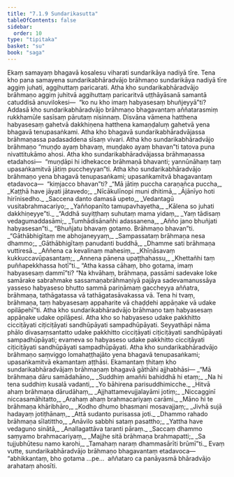 ```yaml
---
title: "7.1.9 Sundarikasutta"
tableOfContents: false
sidebar:
  order: 10
type: "tipitaka"
basket: "su"
book: "saga"
---
```



<DynamicBreadcrumb />

<Division number="195" book="saga" bookNo="12" page="169">

<Paragraph number="1183" book="saga">
Ekaṃ samayaṃ bhagavā kosalesu viharati sundarikāya nadiyā tīre. Tena kho pana samayena sundarikabhāradvājo brāhmaṇo sundarikāya nadiyā tīre aggiṃ juhati, aggihuttaṃ paricarati. Atha kho sundarikabhāradvājo brāhmaṇo aggiṃ juhitvā aggihuttaṃ paricaritvā uṭṭhāyāsanā samantā catuddisā anuvilokesi—  “ko nu kho imaṃ habyasesaṃ bhuñjeyyā”ti? Addasā kho sundarikabhāradvājo brāhmaṇo bhagavantaṃ aññatarasmiṃ rukkhamūle sasīsaṃ pārutaṃ nisinnaṃ. Disvāna vāmena hatthena habyasesaṃ gahetvā dakkhiṇena hatthena kamaṇḍaluṃ gahetvā yena bhagavā tenupasaṅkami. Atha kho bhagavā sundarikabhāradvājassa brāhmaṇassa padasaddena sīsaṃ vivari. Atha kho sundarikabhāradvājo brāhmaṇo “muṇḍo ayaṃ bhavaṃ, muṇḍako ayaṃ bhavan”ti tatova puna nivattitukāmo ahosi. Atha kho sundarikabhāradvājassa brāhmaṇassa etadahosi—  “muṇḍāpi hi idhekacce brāhmaṇā bhavanti; yannūnāhaṃ taṃ upasaṅkamitvā jātiṃ puccheyyan”ti.
</Paragraph>

<Paragraph number="1184" book="saga">
Atha kho sundarikabhāradvājo brāhmaṇo yena bhagavā tenupasaṅkami; upasaṅkamitvā bhagavantaṃ etadavoca—  “kiṃjacco bhavan”ti?
</Paragraph>

<Paragraph number="1185" type="verses" book="saga">
_“Mā jātiṃ puccha caraṇañca puccha,_  
_Kaṭṭhā have jāyati jātavedo;_  
_Nīcākulīnopi muni dhitimā,_  
_Ājānīyo hoti hirīnisedho._  

</Paragraph>

<Paragraph number="1186" type="verses" book="saga">
_Saccena danto damasā upeto,_  
_Vedantagū vusitabrahmacariyo;_  
_Yaññopanīto tamupavhayetha,_  
_Kālena so juhati dakkhiṇeyye”ti._  

</Paragraph>

<Paragraph number="1187" type="verses" book="saga">
_“Addhā suyiṭṭhaṃ suhutaṃ mama yidaṃ,_  
_Yaṃ tādisaṃ vedagumaddasāmi;_  
_Tumhādisānañhi adassanena,_  
_Añño jano bhuñjati habyasesan”ti._  

</Paragraph>

<Paragraph number="1188" book="saga">
“Bhuñjatu bhavaṃ gotamo. Brāhmaṇo bhavan”ti.
</Paragraph>

<Paragraph number="1189" type="verses" book="saga">
_“Gāthābhigītaṃ me abhojaneyyaṃ,_  
_Sampassataṃ brāhmaṇa nesa dhammo;_  
_Gāthābhigītaṃ panudanti buddhā,_  
_Dhamme sati brāhmaṇa vuttiresā._  

</Paragraph>

<Paragraph number="1190" type="verses" book="saga">
_Aññena ca kevalinaṃ mahesiṃ,_  
_Khīṇāsavaṃ kukkuccavūpasantaṃ;_  
_Annena pānena upaṭṭhahassu,_  
_Khettañhi taṃ puññapekkhassa hotī”ti._  

</Paragraph>

<Paragraph number="1191" book="saga">
“Atha kassa cāhaṃ, bho gotama, imaṃ habyasesaṃ dammī”ti? “Na khvāhaṃ, brāhmaṇa, passāmi sadevake loke samārake sabrahmake sassamaṇabrāhmaṇiyā pajāya sadevamanussāya yasseso habyaseso bhutto sammā pariṇāmaṃ gaccheyya aññatra, brāhmaṇa, tathāgatassa vā tathāgatasāvakassa vā. Tena hi tvaṃ, brāhmaṇa, taṃ habyasesaṃ appaharite vā chaḍḍehi appāṇake vā udake opilāpehī”ti.
</Paragraph>

<Paragraph number="1192" book="saga">
Atha kho sundarikabhāradvājo brāhmaṇo taṃ habyasesaṃ appāṇake udake opilāpesi. Atha kho so habyaseso udake pakkhitto cicciṭāyati ciṭiciṭāyati sandhūpāyati sampadhūpāyati. Seyyathāpi nāma phālo divasaṃsantatto udake pakkhitto cicciṭāyati ciṭiciṭāyati sandhūpāyati sampadhūpāyati; evameva so habyaseso udake pakkhitto cicciṭāyati ciṭiciṭāyati sandhūpāyati sampadhūpāyati.
</Paragraph>

<Paragraph number="1193" book="saga">
Atha kho sundarikabhāradvājo brāhmaṇo saṃviggo lomahaṭṭhajāto yena bhagavā tenupasaṅkami; upasaṅkamitvā ekamantaṃ aṭṭhāsi. Ekamantaṃ ṭhitaṃ kho sundarikabhāradvājaṃ brāhmaṇaṃ bhagavā gāthāhi ajjhabhāsi—
</Paragraph>

<Paragraph number="1194" type="verses" book="saga">
_“Mā brāhmaṇa dāru samādahāno,_  
_Suddhiṃ amaññi bahiddhā hi etaṃ;_  
_Na hi tena suddhiṃ kusalā vadanti,_  
_Yo bāhirena parisuddhimicche._  

</Paragraph>

<Paragraph number="1195" type="verses" book="saga">
_Hitvā ahaṃ brāhmaṇa dārudāhaṃ,_  
_Ajjhattamevujjalayāmi jotiṃ;_  
_Niccagginī niccasamāhitatto,_  
_Arahaṃ ahaṃ brahmacariyaṃ carāmi._  

</Paragraph>

<Paragraph number="1196" type="verses" book="saga">
_Māno hi te brāhmaṇa khāribhāro,_  
_Kodho dhumo bhasmani mosavajjaṃ;_  
_Jivhā sujā hadayaṃ jotiṭhānaṃ,_  
_Attā sudanto purisassa joti._  

</Paragraph>

<Paragraph number="1197" type="verses" book="saga">
_Dhammo rahado brāhmaṇa sīlatittho,_  
_Anāvilo sabbhi sataṃ pasattho;_  
_Yattha have vedaguno sinātā,_  
_Anallagattāva taranti pāraṃ._  

</Paragraph>

<Paragraph number="1198" type="verses" book="saga">
_Saccaṃ dhammo saṃyamo brahmacariyaṃ,_  
_Majjhe sitā brāhmaṇa brahmapatti;_  
_Sa tujjubhūtesu namo karohi,_  
_Tamahaṃ naraṃ dhammasārīti brūmī”ti._  

</Paragraph>

<Paragraph number="1199" book="saga">
Evaṃ vutte, sundarikabhāradvājo brāhmaṇo bhagavantaṃ etadavoca—  “abhikkantaṃ, bho gotama …pe…  aññataro ca panāyasmā bhāradvājo arahataṃ ahosīti.
</Paragraph>
</Division>